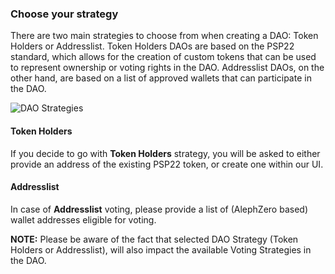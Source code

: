 
### Choose your strategy

There are two main strategies to choose from when creating a DAO: Token Holders or Addresslist. Token Holders DAOs are based on the PSP22 standard, which allows for the creation of custom tokens that can be used to represent ownership or voting rights in the DAO. Addresslist DAOs, on the other hand, are based on a list of approved wallets that can participate in the DAO.

![DAO Strategies](/img/strategy-dao.png)

#### Token Holders

If you decide to go with **Token Holders** strategy, you will be asked to either provide an address of the existing PSP22 token, or create one within our UI.

#### Addresslist

In case of **Addresslist** voting, please provide a list of (AlephZero based) wallet addresses eligible for voting.

**NOTE:** Please be aware of the fact that selected DAO Strategy (Token Holders or Addresslist), will also impact the available Voting Strategies in the DAO.

<Cards>
  <Card title="Token Holders strategy" href="/strategies/psp22" />
  <Card title="Addresslist strategy" href="/strategies/whitelist-strategy" />
</Cards>